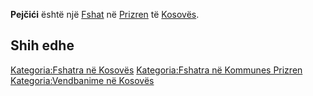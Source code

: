 {{Fshat në Kosovës
 | Emri                = Pejčići
| srp_N_name = Pejčići
| srp_N_FULL_NAME_RO = Pejčići
| srp_N_FULL_NAME_ND_RO = Pejcici
| srp_N_SORT_NAME_RG = PEJCICI
| srp_N_FULL_NAME_RG = Pejčići
| srp_N_FULL_NAME_ND_RG = Pejcici

 | Emri (Rasa dhanore) = 
 | Figura              = 
 | Shteti              = Kosovo
 | Komuna              = Prizren
 | Kodi postar         = 
 | Sipërfaqja          = 

 | Popullsia           = 

 | Regj. i popullsisë  = 
 | Dend. e popullsisë  = 
 | Faqja zyrtare       = 
 <!--- Koordinatat ----> 
 | Gjerësia            = 42.176944
 | Gjatësia            = 20.851667
 | Lartësia            = 
}}
'''Pejčići''' është një [[Fshat]] në [[Prizren]] të [[Kosovës]].

<!-- == Gjeografia == -->
<!-- == Historia == -->
<!-- == Demografia == -->
== Shih edhe ==
{{Komuna Prizren}}
{{Kosovo-Administrata-Cung}}

[[Kategoria:Fshatra në Kosovës]]
[[Kategoria:Fshatra në Kommunes Prizren]]
[[Kategoria:Vendbanime në Kosovës]]